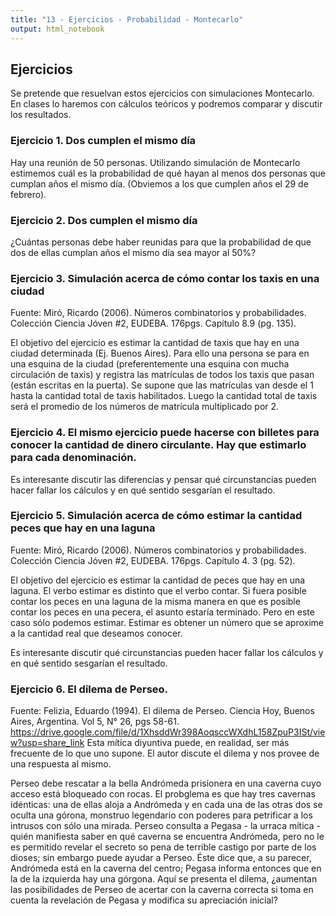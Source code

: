 ```yaml
---
title: "13 - Ejercicios - Probabilidad - Montecarlo"
output: html_notebook
---
```


## Ejercicios

Se pretende que resuelvan estos ejercicios con simulaciones Montecarlo. En clases lo haremos con cálculos teóricos y podremos comparar y discutir los resultados.

### Ejercicio 1. Dos cumplen el mismo día

Hay una reunión de 50 personas. Utilizando simulación de Montecarlo estimemos cuál es la probabilidad de qué hayan al menos dos personas que cumplan años el mismo día. (Obviemos a los que cumplen años el 29 de febrero).

### Ejercicio 2. Dos cumplen el mismo día

¿Cuántas personas debe haber reunidas para que la probabilidad de que dos de ellas cumplan años el mismo día sea mayor al 50%?

### Ejercicio 3. Simulación acerca de cómo contar los taxis en una ciudad

Fuente: Miró, Ricardo (2006). Números combinatorios y probabilidades. Colección Ciencia Jóven #2, EUDEBA. 176pgs. Capítulo 8.9 (pg. 135).

El objetivo del ejercicio es estimar la cantidad de taxis que hay en una ciudad determinada (Ej. Buenos Aires). Para ello una persona se para en una esquina de la ciudad (preferentemente una esquina con mucha circulación de taxis) y registra las matrículas de todos los taxis que pasan (están escritas en la puerta). Se supone que las matrículas van desde el 1 hasta la cantidad total de taxis habilitados. Luego la cantidad total de taxis será el promedio de los números de matrícula multiplicado por 2.

### Ejercicio 4. El mismo ejercicio puede hacerse con billetes para conocer la cantidad de dinero circulante. Hay que estimarlo para cada denominación.

Es interesante discutir las diferencias y pensar qué circunstancias pueden hacer fallar los cálculos y en qué sentido sesgarían el resultado.

### Ejercicio 5. Simulación acerca de cómo estimar la cantidad peces que hay en una laguna

Fuente: Miró, Ricardo (2006). Números combinatorios y probabilidades. Colección Ciencia Jóven #2, EUDEBA. 176pgs. Capítulo 4. 3 (pg. 52).

El objetivo del ejercicio es estimar la cantidad de peces que hay en una laguna. El verbo estimar es distinto que el verbo contar. Si fuera posible contar los peces en una laguna de la misma manera en que es posible contar los peces en una pecera, el asunto estaría terminado. Pero en este caso sólo podemos estimar. Estimar es obtener un número que se aproxime a la cantidad real que deseamos conocer.

Es interesante discutir qué circunstancias pueden hacer fallar los cálculos y en qué sentido sesgarían el resultado.

### Ejercicio 6. El dilema de Perseo.

Fuente: Felizia, Eduardo (1994). El dilema de Perseo. Ciencia Hoy, Buenos Aires, Argentina. Vol 5, N° 26, pgs 58-61. <https://drive.google.com/file/d/1XhsddWr398AoqsccWXdhL158ZpuP3ISt/view?usp=share_link> Esta mítica diyuntiva puede, en realidad, ser más frecuente de lo que uno supone. El autor discute el dilema y nos provee de una respuesta al mismo.

Perseo debe rescatar a la bella Andrómeda prisionera en una caverna cuyo acceso está bloqueado con rocas. El probglema es que hay tres cavernas idénticas: una de ellas aloja a Andrómeda y en cada una de las otras dos se oculta una górona, monstruo legendario con poderes para petrificar a los intrusos con sólo una mirada. Perseo consulta a Pegasa - la urraca mítica - quién manifiesta saber en qué caverna se encuentra Andrómeda, pero no le es permitido revelar el secreto so pena de terrible castigo por parte de los dioses; sin embargo puede ayudar a Perseo. Éste dice que, a su parecer, Andrómeda está en la caverna del centro; Pegasa informa entonces que en la de la izquierda hay una górgona. Aquí se presenta el dilema, ¿aumentan las posibilidades de Perseo de acertar con la caverna correcta si toma en cuenta la revelación de Pegasa y modifica su apreciación inicial?

